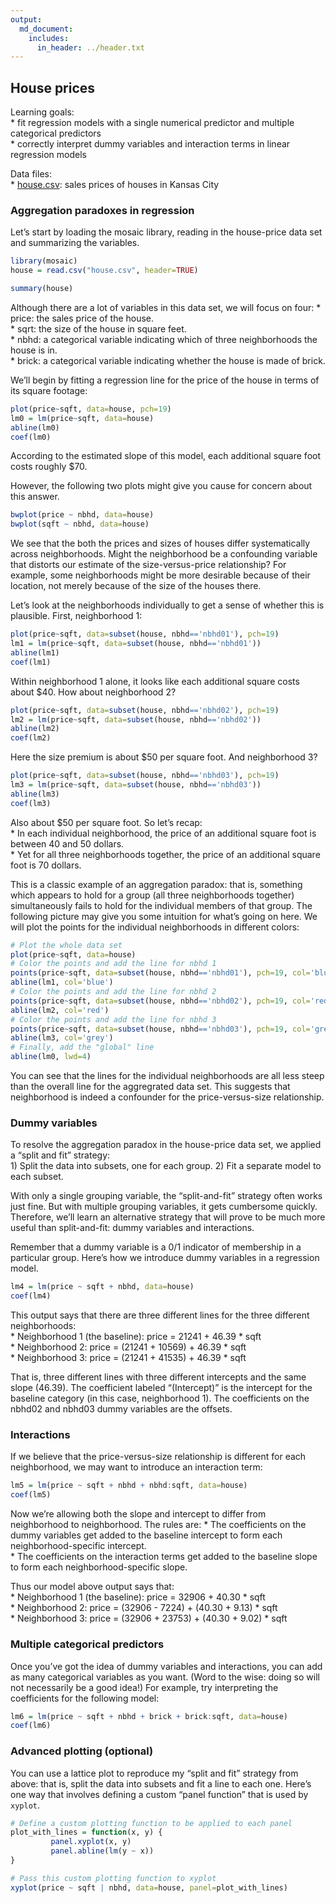 ```yaml
---
output:
  md_document:
    includes:
      in_header: ../header.txt
---
```


## House prices

Learning goals:  
* fit regression models with a single numerical predictor and multiple categorical predictors    
* correctly interpret dummy variables and interaction terms in linear regression models   


Data files:  
* [house.csv](house.csv): sales prices of houses in Kansas City


### Aggregation paradoxes in regression 

Let's start by loading the mosaic library, reading in the house-price data set and summarizing the variables.
```r
library(mosaic)
house = read.csv("house.csv", header=TRUE)
```

```r
summary(house)
```

Although there are a lot of variables in this data set, we will focus on four:
* price: the sales price of the house.  
* sqrt: the size of the house in square feet.  
* nbhd: a categorical variable indicating which of three neighborhoods the house is in.    
* brick: a categorical variable indicating whether the house is made of brick.  

We'll begin by fitting a regression line for the price of the house in terms of its square footage:  
```r
plot(price~sqft, data=house, pch=19)
lm0 = lm(price~sqft, data=house)
abline(lm0)
coef(lm0)
```

According to the estimated slope of this model, each additional square foot costs roughly $70.

However, the following two plots might give you cause for concern about this answer.
```r
bwplot(price ~ nbhd, data=house)
bwplot(sqft ~ nbhd, data=house)
```

We see that the both the prices and sizes of houses differ systematically across neighborhoods.  Might the neighborhood be a confounding variable that distorts our estimate of the size-versus-price relationship?  For example, some neighborhoods might be more desirable because of their location, not merely because of the size of the houses there.

Let's look at the neighborhoods individually to get a sense of whether this is plausible.  First, neighborhood 1:
```r
plot(price~sqft, data=subset(house, nbhd=='nbhd01'), pch=19)
lm1 = lm(price~sqft, data=subset(house, nbhd=='nbhd01'))
abline(lm1)
coef(lm1)
```

Within neighborhood 1 alone, it looks like each additional square costs about $40.  How about neighborhood 2?
```r
plot(price~sqft, data=subset(house, nbhd=='nbhd02'), pch=19)
lm2 = lm(price~sqft, data=subset(house, nbhd=='nbhd02'))
abline(lm2)
coef(lm2)
```

Here the size premium is about $50 per square foot.  And neighborhood 3?
```r
plot(price~sqft, data=subset(house, nbhd=='nbhd03'), pch=19)
lm3 = lm(price~sqft, data=subset(house, nbhd=='nbhd03'))
abline(lm3)
coef(lm3)
```

Also about $50 per square foot.  So let's recap:  
* In each individual neighborhood, the price of an additional square foot is between 40 and 50 dollars.  
* Yet for all three neighborhoods together, the price of an additional square foot is 70 dollars.  

This is a classic example of an aggregation paradox: that is, something which appears to hold for a group (all three neighborhoods together) simultaneously fails to hold for the individual members of that group.  The following picture may give you some intuition for what's going on here.  We will plot the points for the individual neighborhoods in different colors:
```r
# Plot the whole data set
plot(price~sqft, data=house)
# Color the points and add the line for nbhd 1
points(price~sqft, data=subset(house, nbhd=='nbhd01'), pch=19, col='blue')
abline(lm1, col='blue')
# Color the points and add the line for nbhd 2
points(price~sqft, data=subset(house, nbhd=='nbhd02'), pch=19, col='red')
abline(lm2, col='red')
# Color the points and add the line for nbhd 3
points(price~sqft, data=subset(house, nbhd=='nbhd03'), pch=19, col='grey')
abline(lm3, col='grey')
# Finally, add the "global" line
abline(lm0, lwd=4)
```

You can see that the lines for the individual neighborhoods are all less steep than the overall line for the aggregrated data set.  This suggests that neighborhood is indeed a confounder for the price-versus-size relationship.


### Dummy variables

To resolve the aggregation paradox in the house-price data set, we applied a "split and fit" strategy:  
1) Split the data into subsets, one for each group. 
2) Fit a separate model to each subset.  

With only a single grouping variable, the "split-and-fit" strategy often works just fine.  But with multiple grouping variables, it gets cumbersome quickly.  Therefore, we'll learn an alternative strategy that will prove to be much more useful than split-and-fit: dummy variables and interactions.

Remember that a dummy variable is a 0/1 indicator of membership in a particular group.  Here's how we introduce dummy variables in a regression model.
```r
lm4 = lm(price ~ sqft + nbhd, data=house)
coef(lm4)
```

This output says that there are three different lines for the three different neighborhoods:  
* Neighborhood 1 (the baseline): price = 21241 + 46.39 \* sqft  
* Neighborhood 2: price = (21241 + 10569) + 46.39 \* sqft  
* Neighborhood 3: price = (21241 + 41535) + 46.39 \* sqft  

That is, three different lines with three different intercepts and the same slope (46.39).  The coefficient labeled "(Intercept)" is the intercept for the baseline category (in this case, neighborhood 1).  The coefficients on the nbhd02 and nbhd03 dummy variables are the offsets.

### Interactions

If we believe that the price-versus-size relationship is different for each neighborhood, we may want to introduce an interaction term:
```r
lm5 = lm(price ~ sqft + nbhd + nbhd:sqft, data=house)
coef(lm5)
```

Now we're allowing both the slope and intercept to differ from neighborhood to neighborhood.  The rules are:
* The coefficients on the dummy variables get added to the baseline intercept to form each neighborhood-specific intercept.  
* The coefficients on the interaction terms get added to the baseline slope to form each neighborhood-specific slope.

Thus our model above output says that:  
* Neighborhood 1 (the baseline): price = 32906 + 40.30 \* sqft  
* Neighborhood 2: price = (32906 - 7224) + (40.30 + 9.13) \* sqft  
* Neighborhood 3: price = (32906 + 23753) + (40.30 + 9.02)  \* sqft  


### Multiple categorical predictors

Once you've got the idea of dummy variables and interactions, you can add as many categorical variables as you want.  (Word to the wise: doing so will not necessarily be a good idea!)  For example, try interpreting the coefficients for the following model:
```r
lm6 = lm(price ~ sqft + nbhd + brick + brick:sqft, data=house)
coef(lm6)
```

### Advanced plotting (optional)

You can use a lattice plot to reproduce my "split and fit" strategy from above: that is, split the data into subsets and fit a line to each one.  Here's one way that involves defining a custom "panel function" that is used by `xyplot`.

```r
# Define a custom plotting function to be applied to each panel
plot_with_lines = function(x, y) {
         panel.xyplot(x, y)
         panel.abline(lm(y ~ x))         
}

# Pass this custom plotting function to xyplot
xyplot(price ~ sqft | nbhd, data=house, panel=plot_with_lines)
```

